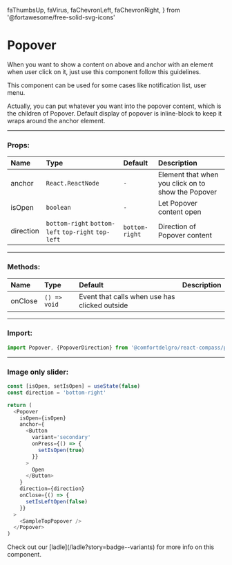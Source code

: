   faThumbsUp,
  faVirus,
  faChevronLeft,
  faChevronRight,
} from '@fortawesome/free-solid-svg-icons'



# Popover

When you want to show a content on above and anchor with an element when user click on it, just use this component follow this guidelines.

This component can be used for some cases like notification list, user menu.

Actually, you can put whatever you want into the popover content, which is the children of Popover. Default display of popover is inline-block to keep it wraps around the anchor element.

---

### Props:

| Name      | Type                                                | Default        | Description                                        |
| :-------- | :-------------------------------------------------- | :------------- | :------------------------------------------------- |
| anchor    | `React.ReactNode`                                   | `-`            | Element that when you click on to show the Popover |
| isOpen    | `boolean`                                           | `-`            | Let Popover content open                           |
| direction | `bottom-right` `bottom-left` `top-right` `top-left` | `bottom-right` | Direction of Popover content                       |

---

### Methods:

| Name    | Type         | Default                                       | Description |
| :------ | :----------- | :-------------------------------------------- | :---------- |
| onClose | `() => void` | Event that calls when use has clicked outside |

---

### Import:

```js
import Popover, {PopoverDirection} from '@comfortdelgro/react-compass/popover'
```

---

### Image only slider:

<section className={styles.contentSliderDemo}>
  <Popovers />
</section>

```js
const [isOpen, setIsOpen] = useState(false)
const direction = 'bottom-right'

return (
  <Popover
    isOpen={isOpen}
    anchor={
      <Button
        variant='secondary'
        onPress={() => {
          setIsOpen(true)
        }}
      >
        Open
      </Button>
    }
    direction={direction}
    onClose={() => {
      setIsLeftOpen(false)
    }}
  >
    <SampleTopPopover />
  </Popover>
)
```

<Callout>
  Check out our [ladle](/ladle?story=badge--variants) for more info on this
  component.
</Callout>
